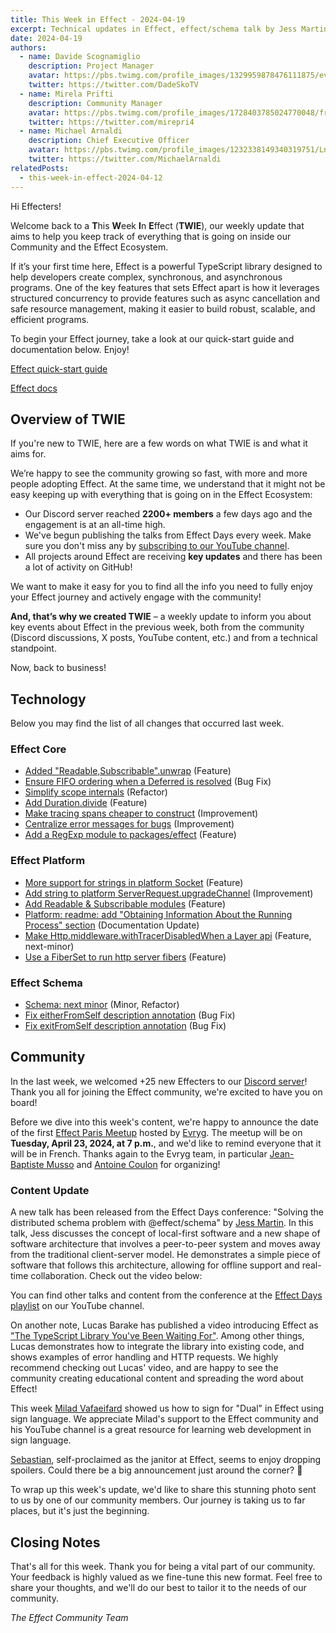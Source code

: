 ```yaml
---
title: This Week in Effect - 2024-04-19
excerpt: Technical updates in Effect, effect/schema talk by Jess Martin, a new video about Effect by Lucas Barake, and Effect Paris Meetup update.
date: 2024-04-19
authors:
  - name: Davide Scognamiglio
    description: Project Manager
    avatar: https://pbs.twimg.com/profile_images/1329959878476111875/evHG8VX6_400x400.jpg
    twitter: https://twitter.com/DadeSkoTV
  - name: Mirela Prifti
    description: Community Manager
    avatar: https://pbs.twimg.com/profile_images/1728403785024770048/frKphayT_400x400.jpg
    twitter: https://twitter.com/mirepri4
  - name: Michael Arnaldi
    description: Chief Executive Officer
    avatar: https://pbs.twimg.com/profile_images/1232338149340319751/Ln9nNWyk_400x400.jpg
    twitter: https://twitter.com/MichaelArnaldi
relatedPosts:
  - this-week-in-effect-2024-04-12
---
```


Hi Effecters! 

Welcome back to a **T**his **W**eek **I**n **E**ffect (**TWIE**), our weekly update that aims to help you keep track of everything that is going on inside our Community and the Effect Ecosystem.

If it’s your first time here, Effect is a powerful TypeScript library designed to help developers create complex, synchronous, and asynchronous programs. One of the key features that sets Effect apart is how it leverages structured concurrency to provide features such as async cancellation and safe resource management, making it easier to build robust, scalable, and efficient programs.

To begin your Effect journey, take a look at our quick-start guide and documentation below. Enjoy!

[Effect quick-start guide](/docs/quickstart)

[Effect docs](/docs/introduction)

## Overview of TWIE

If you're new to TWIE, here are a few words on what TWIE is and what it aims for.

We’re happy to see the community growing so fast, with more and more people adopting Effect. At the same time, we understand that it might not be easy keeping up with everything that is going on in the Effect Ecosystem:

- Our Discord server reached **2200+ members** a few days ago and the engagement is at an all-time high.
- We've begun publishing the talks from Effect Days every week. Make sure you don't miss any by [subscribing to our YouTube channel](https://www.youtube.com/@effect-ts).
- All projects around Effect are receiving **key updates** and there has been a lot of activity on GitHub!

We want to make it easy for you to find all the info you need to fully enjoy your Effect journey and actively engage with the community!

**And, that’s why we created TWIE** – a weekly update to inform you about key events about Effect in the previous week, both from the community (Discord discussions, X posts, YouTube content, etc.) and from a technical standpoint.

Now, back to business!

## Technology

Below you may find the list of all changes that occurred last week.

### Effect Core
+ [Added "Readable,Subscribable".unwrap](https://github.com/Effect-TS/effect/pull/2498) (Feature)
+ [Ensure FIFO ordering when a Deferred is resolved](https://github.com/Effect-TS/effect/pull/2499) (Bug Fix)
+ [Simplify scope internals](https://github.com/Effect-TS/effect/pull/2500) (Refactor)
+ [Add Duration.divide](https://github.com/Effect-TS/effect/pull/2494) (Feature)
+ [Make tracing spans cheaper to construct](https://github.com/Effect-TS/effect/pull/2502) (Improvement)
+ [Centralize error messages for bugs](https://github.com/Effect-TS/effect/pull/2503) (Improvement)
+ [Add a RegExp module to packages/effect](https://github.com/Effect-TS/effect/pull/2493) (Feature)


### Effect Platform
+ [More support for strings in platform Socket](https://github.com/Effect-TS/effect/pull/2486) (Feature)
+ [Add string to platform ServerRequest.upgradeChannel](https://github.com/Effect-TS/effect/pull/2487) (Improvement)
+ [Add Readable & Subscribable modules](https://github.com/Effect-TS/effect/pull/2472) (Feature)
+ [Platform: readme: add "Obtaining Information About the Running Process" section](https://github.com/Effect-TS/effect/pull/2492) (Documentation Update)
+ [Make Http.middleware.withTracerDisabledWhen a Layer api](https://github.com/Effect-TS/effect/pull/2491) (Feature, next-minor)
+ [Use a FiberSet to run http server fibers](https://github.com/Effect-TS/effect/pull/2504) (Feature)



### Effect Schema
+ [Schema: next minor](https://github.com/Effect-TS/effect/pull/2440) (Minor, Refactor)
+ [Fix eitherFromSelf description annotation](https://github.com/Effect-TS/effect/pull/2495) (Bug Fix)
+ [Fix exitFromSelf description annotation](https://github.com/Effect-TS/effect/pull/2496) (Bug Fix)

## Community

In the last week, we welcomed +25 new Effecters to our [Discord server](https://discord.gg/effect-ts)! Thank you all for joining the Effect community, we're excited to have you on board!

Before we dive into this week's content, we're happy to announce the date of the first [Effect Paris Meetup](https://www.meetup.com/effect-paris/events/300307442/) hosted by [Evryg](https://www.evryg.com). The meetup will be on **Tuesday, April 23, 2024, at 7 p.m.**, and we'd like to remind everyone that it will be in French. Thanks again to the Evryg team, in particular [Jean-Baptiste Musso](https://twitter.com/jbmusso) and [Antoine Coulon](https://twitter.com/c9antoine) for organizing!


### Content Update

A new talk has been released from the Effect Days conference: "Solving the distributed schema problem with @effect/schema" by [Jess Martin](https://twitter.com/jessmartin). In this talk, Jess discusses the concept of local-first software and a new shape of software architecture that involves a peer-to-peer system and moves away from the traditional client-server model. He demonstrates a simple piece of software that follows this architecture, allowing for offline support and real-time collaboration. Check out the video below:

<YouTube url="https://www.youtube.com/embed/o-SvvUA7hik?si=Ir7MlXbe-P72wEWu" />

You can find other talks and content from the conference at the [Effect Days playlist](https://www.youtube.com/playlist?list=PLDf3uQLaK2B9a4tbMgGd9wFeEnMA50z4w) on our YouTube channel.

On another note, Lucas Barake has published a video introducing Effect as ["The TypeScript Library You've Been Waiting For"](https://www.youtube.com/watch?v=X98vwMYxRXw&ab_channel=LucasBarake). Among other things, Lucas demonstrates how to integrate the library into existing code, and shows examples of error handling and HTTP requests. We highly recommend checking out Lucas' video, and are happy to see the community creating educational content and spreading the word about Effect!

<YouTube url="https://www.youtube.com/embed/X98vwMYxRXw?si=vO60NCsRLhRRXjMi" />

This week [Milad Vafaeifard](https://twitter.com/signlanguagete1) showed us how to sign for "Dual" in Effect using sign language. We appreciate Milad's support to the Effect community and his YouTube channel is a great resource for learning web development in sign language.

<Tweet id="1777434202125791354" />

[Sebastian](https://twitter.com/thefubhy), self-proclaimed as the janitor at Effect, seems to enjoy dropping spoilers. Could there be a big announcement just around the corner? 👀

<Tweet id="1778327330735132848" />

To wrap up this week's update, we'd like to share this stunning photo sent to us by one of our community members. Our journey is taking us to far places, but it's just the beginning.

<Tweet id="1777302932850946203" />

## Closing Notes

That's all for this week. Thank you for being a vital part of our community. Your feedback is highly valued as we fine-tune this new format. Feel free to share your thoughts, and we'll do our best to tailor it to the needs of our community.

_The Effect Community Team_
